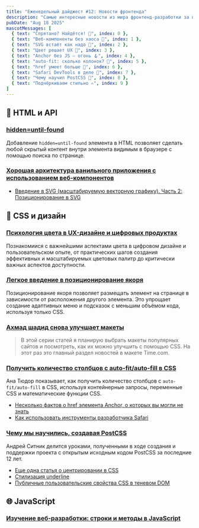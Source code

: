 ```yaml
---
title: "Еженедельный дайджест #12: Новости фронтенда"
description: "Самые интересные новости из мира фронтенд-разработки за последнюю неделю"
pubDate: "Aug 18 2025"
mascotMessages: [
  { text: "Спрятано? Найдётся! 🔎", index: 0 },
  { text: "Веб-компоненты без хаоса 🧩", index: 1 },
  { text: "SVG встаёт как надо 📐", index: 2 },
  { text: "Цвет решает UX 🎨", index: 3 },
  { text: "Anchor без JS — огонь 🪝", index: 4 },
  { text: "auto-fit: сколько колонок? 🔢", index: 5 },
  { text: "href умеет больше 🔗", index: 6 },
  { text: "Safari DevTools в деле 🧭", index: 7 },
  { text: "Чему научил PostCSS 📓", index: 8 },
  { text: "Подчёркиваем стильно ✍️", index: 9 }
]
---
```



## 🧪 HTML и API
### [hidden=until-found](https://css-tricks.com/covering-hiddenuntil-found/?utm_source=frontend&utm_medium=digest&utm_campaign=shabalin_online)
Добавление `hidden=until-found` элемента в HTML позволяет сделать любой скрытый контент внутри элемента видимым в браузере с помощью поиска по странице.

### [Хорошая архитектура ванильного приложения с использованием веб-компонентов](https://frontendmasters.com/blog/architecture-through-component-colocation/?utm_source=frontend&utm_medium=digest&utm_campaign=shabalin_online)

- [Введение в SVG (масштабируемую векторную графику). Часть 2: Позиционирование в SVG](https://htmlcssjavascript.com/web/an-introduction-to-svg-scalable-vector-graphics-part-2-positioning-in-svg/?utm_source=frontend&utm_medium=digest&utm_campaign=shabalin_online)

## 🎨 CSS и дизайн
### [Психология цвета в UX-дизайне и цифровых продуктах](https://www.smashingmagazine.com/2025/08/psychology-color-ux-design-digital-products/?utm_source=frontend&utm_medium=digest&utm_campaign=shabalin_online)
Познакомиися с важнейшими аспектами цвета в цифровом дизайне и пользовательском опыте, от практических шагов создания эффективных и масштабируемых цветовых палитр до критически важных аспектов доступности.

### [Легкое введение в позиционирование якоря](https://webkit.org/blog/17240/a-gentle-introduction-to-anchor-positioning/?utm_source=frontend&utm_medium=digest&utm_campaign=shabalin_online)
Позиционирование якоря позволяет размещать элемент на странице в зависимости от расположения другого элемента. Это упрощает создание адаптивных меню и подсказок с меньшим объёмом кода, используя только CSS.

### [Ахмад шадид снова улучшает макеты](https://ishadeed.com/article/time-layout?utm_source=frontend&utm_medium=digest&utm_campaign=shabalin_online)
> В этой серии статей я планирую выбрать макеты популярных сайтов и посмотреть, как их можно улучшить с помощью CSS. На этот раз это главный раздел новостей в макете Time.com.

### [Получить количество столбцов с auto-fit/auto-fill в CSS](https://frontendmasters.com/blog/count-auto-fill-columns/?utm_source=frontend&utm_medium=digest&utm_campaign=shabalin_online)
Ана Тюдор показывает, как получить количество столбцов с `auto-fit/auto-fill` в CSS, используя контейнерные запросы, переменные CSS и математические функции CSS.
- [Несколько фактов о href элемента Anchor, о которых вы могли не знать](https://blog.jim-nielsen.com/2025/href-value-possibilities/?utm_source=frontend&utm_medium=digest&utm_campaign=shabalin_online)
- [Как использовать инструменты разработчика Safari](https://www.debugbear.com/blog/safari-developer-tools?utm_source=frontend&utm_medium=digest&utm_campaign=shabalin_online)

### [Чему мы научились, создавая PostCSS](https://evilmartians.com/chronicles/what-we-learned-from-creating-postcss?utm_source=frontend&utm_medium=digest&utm_campaign=shabalin_online)
Андрей Ситник делится уроками, полученными в ходе создания и поддержки проекта с открытым исходным кодом PostCSS за последние 12 лет.

- [Еще одна статья о центрировании в CSS](https://piccalil.li/blog/another-article-about-centering-in-css/?utm_source=frontend&utm_medium=digest&utm_campaign=shabalin_online)
- [Стилизация underline](https://adactio.com/journal/22084?utm_source=frontend&utm_medium=digest&utm_campaign=shabalin_online)
- [Публичные пользовательские свойства CSS в теневом DOM](https://michaelwarren.dev/blog/css-variables-in-wc/?utm_source=frontend&utm_medium=digest&utm_campaign=shabalin_online)

<TelegramCTA/>

## 🌐 JavaScript
### [Изучение веб-разработки: строки и методы в JavaScript](https://2ality.com/2025/08/javascript-strings-methods.html?utm_source=frontend&utm_medium=digest&utm_campaign=shabalin_online)
